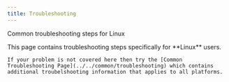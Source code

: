 ```yaml
---
title: Troubleshooting
---
```



Common troubleshooting steps for Linux

<Aside>
    This page contains troubleshooting steps specifically for **Linux** users.

    If your problem is not covered here then try the [Common Troubleshooting Page](../../common/troubleshooting) which contains additional troubelshooting information that applies to all platforms.

</Aside>

